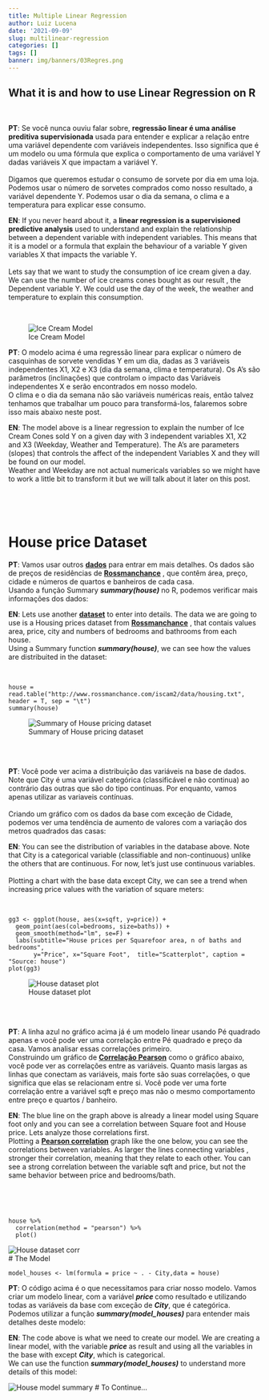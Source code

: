 ```yaml
---
title: Multiple Linear Regression
author: Luiz Lucena
date: '2021-09-09'
slug: multilinear-regression
categories: []
tags: []
banner: img/banners/03Regres.png
---
```



## What it is and how to use Linear Regression on R
<br />

<div class = "row">
<div class = "col-md-6">
**PT**: Se você nunca ouviu falar sobre, **regressão linear é uma análise preditiva supervisionada**  usada para entender e explicar a relação entre uma variável dependente com variáveis independentes. Isso significa que é um modelo ou uma fórmula que explica o comportamento de uma variável Y dadas variáveis X que impactam a variável Y.
<br /><br />Digamos que queremos estudar o consumo de sorvete por dia em uma loja. Podemos usar o número de sorvetes comprados como nosso resultado, a variável dependente Y. Podemos usar o dia da semana, o clima e a temperatura para explicar esse consumo.
</div>
<div class = "col-md-6">
**EN**: If you never heard about it, a **linear regression is a supervisioned predictive analysis** used to understand and explain the relationship between a dependent variable with independent variables. This means that it is a model or a formula that explain the behaviour of a variable Y given variables X that impacts the variable Y. 
<br />
<br />
Lets say that we want to study the consumption of ice cream given a day. We can use the number of ice creams cones bought as our result , the Dependent variable Y. We could use the day of the week, the weather and temperature to explain this consumption.
<br />
</div>
</div>
<br />

![Ice Cream Model](img/IceCreamReg.png)

<div class = "row">
<div class = "col-md-6">
**PT**: O modelo acima é uma regressão linear para explicar o número de casquinhas de sorvete vendidas Y em um dia, dadas as 3 variáveis independentes X1, X2 e X3 (dia da semana, clima e temperatura). Os A's são parâmetros (inclinações) que controlam o impacto das Variáveis independentes X e serão encontrados em nosso modelo.
<br />O clima e o dia da semana não são variáveis numéricas reais, então talvez tenhamos que trabalhar um pouco para transformá-los, falaremos sobre isso mais abaixo neste post.
</div>
<div class = "col-md-6">
**EN**: The model above is a linear regression to explain the number of Ice Cream Cones sold Y on a given day with  3 independent variables X1, X2 and X3 (Weekday, Weather and Temperature). The A's are parameters (slopes) that controls the affect of the independent Variables X and they will be found on our model.
<br />Weather and Weekday are not actual numericals variables so we might have to work a little bit to transform it but we will talk about it later on this post.

<br />
</div>
</div>
<br />




# House price Dataset


<div class = "row">
<div class = "col-md-6">
**PT**: Vamos usar outros **[dados](http://www.rossmanchance.com/iscam2/data/housing.txt)** para entrar em mais detalhes. Os dados são de preços de residências de **[Rossmanchance](http://www.rossmanchance.com/iscam2/)** , que contêm área, preço, cidade e números de quartos e banheiros de cada casa.
<br />Usando a função Summary ***summary(house)*** no R, podemos verificar mais informações dos dados:
</div>
<div class = "col-md-6">
**EN**: Lets use another **[dataset](http://www.rossmanchance.com/iscam2/data/housing.txt)** to enter into details. The data we are going to use is a Housing prices dataset from **[Rossmanchance](http://www.rossmanchance.com/iscam2/)** , that contais values area, price, city and numbers of bedrooms and bathrooms from each house.
<br />Using a Summary function ***summary(house)***, we can see how the values are distribuited in the dataset:

<br />
</div>
</div>

```
house = read.table("http://www.rossmanchance.com/iscam2/data/housing.txt", header = T, sep = "\t")
summary(house)
```

![Summary of House pricing dataset](img/Summary_1.png)

<br />
<br />
<div class = "row">
<div class = "col-md-6">
**PT**: Você pode ver acima a distribuição das variáveis na base de dados. Note que City é uma variável categórica (classificável e não continua) ao contrário das outras que são do tipo continuas. Por enquanto, vamos apenas utilizar as variaveis contínuas.
<br /><br />  Criando um gráfico com os dados da base com exceção de Cidade, podemos ver uma tendência de aumento de valores com a variação dos metros quadrados das casas:
</div>
<div class = "col-md-6">
**EN**: You can see the distribution of variables in the database above. Note that City is a categorical variable (classifiable and non-continuous) unlike the others that are continuous. For now, let's just use  continuous variables.<br /> 
<br /> Plotting a chart with the base data except City, we can see a trend when increasing price values with the variation of square meters:

<br />
</div>
</div>

```
gg3 <- ggplot(house, aes(x=sqft, y=price)) + 
  geom_point(aes(col=bedrooms, size=baths)) + 
  geom_smooth(method="lm", se=F) + 
  labs(subtitle="House prices per Squarefoor area, n of baths and bedrooms", 
       y="Price", x="Square Foot",  title="Scatterplot", caption = "Source: house")
plot(gg3)
```

![House dataset plot](img/Rplotscatter1.png)


<br />
<br />
<div class = "row">
<div class = "col-md-6">
**PT**: A linha azul no gráfico acima já é um modelo linear usando Pé quadrado apenas e você pode ver uma correlação entre Pé quadrado e preço da casa. Vamos analisar essas correlações primeiro. 
<br />Construindo um gráfico de **[Correlação Pearson](https://www.statisticshowto.com/probability-and-statistics/correlation-coefficient-formula/)** como o gráfico abaixo, você pode ver as correlações entre as variáveis. Quanto masis largas as linhas que conectam as variáveis, mais forte são suas correlações, o que significa que elas se relacionam entre si. Você pode ver uma forte correlação entre a variável sqft e preço mas não o mesmo comportamento entre preço e quartos / banheiro.
</div>
<div class = "col-md-6">
**EN**:  The blue line on the graph above is already a linear model using Square foot only and you can see a correlation between Square foot and House price. Lets analyze those correlations first.
<br />Plotting a **[Pearson correlation](https://www.statisticshowto.com/probability-and-statistics/correlation-coefficient-formula/)**  graph like the one below, you can see the correlations between variables. As larger  the lines connecting variables , stronger their correlation, meaning that they relate to each other. You can see a strong correlation between the variable sqft and price, but not the same behavior between price and bedrooms/bath.

<br />
</div>
</div>
<br />


```
house %>%
  correlation(method = "pearson") %>%
  plot()
```

![House dataset corr](img/Rplotcorr1.png)
<br />
# The Model

```
model_houses <- lm(formula = price ~ . - City,data = house)
```
<div class = "row">
<div class = "col-md-6">
**PT**:  O código acima é o que necessitamos para criar nosso modelo. Vamos criar um modelo linear, com a variável  ***price *** como resultado e utilizando todas as variáveis da base com exceção de ***City***, que é categórica.<br /> Podemos utilizar a função  ***summary(model_houses) *** para entender mais detalhes deste modelo:
</div>
<div class = "col-md-6">
**EN**:  The code above is what we need to create our model. We are creating a linear model, with the variable ***price *** as result and using all the variables in the base with  except ***City***, which is categorical.<br /> We can use the function ***summary(model_houses)*** to understand more details of this model:
</div>
</div>


![House model summary](img/RModelSummary.png)
# To Continue...
